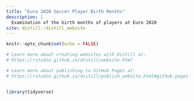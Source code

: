 ```yaml
---
title: "Euro 2020 Soccer Player Birth Months"
description: |
  Examination of the birth months of players at Euro 2020
site: distill::distill_website
---
```


```r
knitr::opts_chunk$set(echo = FALSE)

# Learn more about creating websites with Distill at:
# https://rstudio.github.io/distill/website.html

# Learn more about publishing to GitHub Pages at:
# https://rstudio.github.io/distill/publish_website.html#github-pages


library(tidyverse)
```



